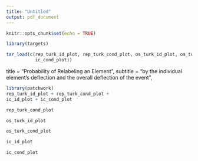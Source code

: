 ```yaml
---
title: "Untitled"
output: pdf_document
---
```


```r
knitr::opts_chunk$set(echo = TRUE)
```

```r
library(targets)

tar_load(c(rep_turk_id_plot, rep_turk_cond_plot, os_turk_id_plot, os_turk_cond_plot, ic_id_plot,
           ic_cond_plot))
```

title = "Probability of Relabeling an Element",
         subtitle = "by the individual element's deflection \n and the overall deflection of the event",

```r
library(patchwork)
rep_turk_id_plot + rep_turk_cond_plot +
ic_id_plot + ic_cond_plot
```

```r
rep_turk_cond_plot
```

```r
os_turk_id_plot
```

```r
os_turk_cond_plot
```

```r
ic_id_plot
```

```r
ic_cond_plot
```

